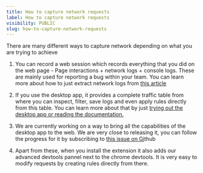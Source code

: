 ```yaml
---
title: How to capture network requests
label: How to capture network requests
visibility: PUBLIC
slug: how-to-capture-network-requests
---
```


There are many different ways to capture network depending on what you are trying to achieve

1. You can record a web session which records everything that you did on the web page - Page interactions + network logs + console logs. These are mainly used for reporting a bug within your team. You can learn more about how to just extract network logs from [this article](https://requestly.com/blog/how-to-download-network-logs-using-requestly-sessionbook/)

2. If you use the desktop app, it provides a complete traffic table from where you can inspect, filter, save logs and even apply rules directly from this table. You can learn more about that by just [trying out the desktop a](https://requestly.com/downloads/desktop/)[pp or reading the document](https://requestly.com/downloads/desktop/)[ati](https://docs.requestly.com/desktop-app/traffic-inspector)[on.](https://docs.requestly.com/desktop-app/traffic-inspector)

3. We are currently working on a way to bring all the capabilities of the desktop app to the web. We are very close to releasing it, you can follow the progress for it by subscribing to [this issue on Gi](https://github.com/requestly/requestly/issues/1901)thub

4. Apart from these, when you install the extension it also adds our advanced devtools pannel next to the chrome devtools. It is very easy to modify requests by creating rules directly from there.
